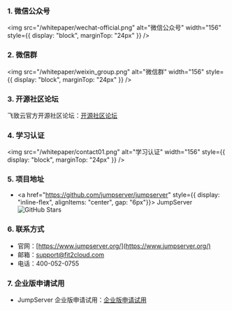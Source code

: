### 1. 微信公众号

<img src="/whitepaper/wechat-official.png" alt="微信公众号" width="156" style={{ display: "block", marginTop: "24px" }} />

### 2. 微信群

<img src="/whitepaper/weixin_group.png" alt="微信群" width="156" style={{ display: "block", marginTop: "24px" }} />

### 3. 开源社区论坛

飞致云官方开源社区论坛：[开源社区论坛](https://bbs.fit2cloud.com/c/js/5)

### 4. 学习认证

<img src="/whitepaper/contact01.png" alt="学习认证" width="156" style={{ display: "block", marginTop: "24px" }} />

### 5. 项目地址

- <a href="https://github.com/jumpserver/jumpserver" style={{ display: "inline-flex", alignItems: "center", gap: "6px"}}>
    JumpServer
    <img src="https://img.shields.io/github/stars/jumpserver/jumpserver.svg" alt="GitHub Stars" />
  </a>

### 6. 联系方式
- 官网：[https://www.jumpserver.org/](https://www.jumpserver.org/)
- 邮箱：support@fit2cloud.com
- 电话：400-052-0755

### 7. 企业版申请试用
- JumpServer 企业版申请试用：[企业版申请试用](https://www.jumpserver.org/enterprise.html)
